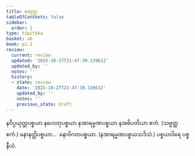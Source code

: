 ```yaml
---
title: စတုက္က
tableOfContents: false
sidebar:
  order: 1
type: tipitaka
basket: ab
book: p1-1
review:
  current: review
  updated: '2025-10-27T21:47:39.139612'
  updated_by: ''
  notes: ''
  history:
  - state: review
    date: '2025-10-27T21:47:39.139612'
    updated_by: ''
    notes: ''
    previous_state: draft
---
```



<ReviewStatus review={frontmatter.review} showDetails={true} />

<HypothesisAnnotation frontmatter={frontmatter} />

<DynamicBreadcrumb />

<Paragraph number="572" type="center" book="p1-1">
နဝိပ္ပယုတ္တပစ္စယာ နဟေတုပစ္စယာ နအာရမ္မဏပစ္စယာ နအဓိပတိယာ ဧကံ. (သဗ္ဗတ္ထ ဧကံ.)
</Paragraph>

<Paragraph number="573" type="center" book="p1-1">
နောနတ္ထိပစ္စယာ…  နောဝိဂတပစ္စယာ. (နအာရမ္မဏပစ္စယသဒိသံ.)

</Paragraph>

<Paragraph number="574" type="center" book="p1-1">
ပစ္စယဝါရေ ပစ္စနီယံ.
</Paragraph>